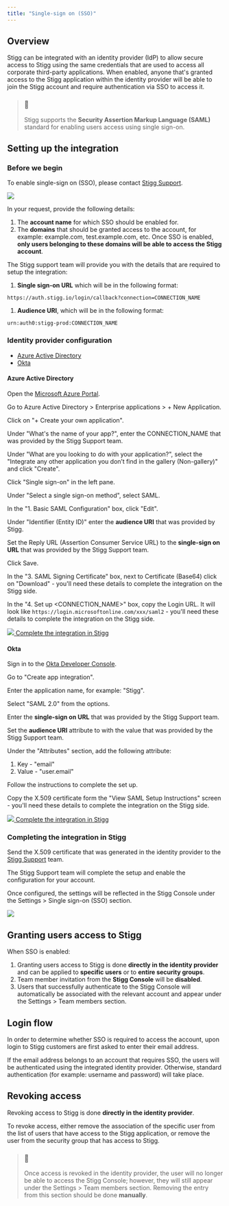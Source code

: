 ```yaml
---
title: "Single-sign on (SSO)"
---
```


## Overview

Stigg can be integrated with an identity provider (IdP) to allow secure access to Stigg using the same credentials that are used to access all corporate third-party applications. When enabled, anyone that's granted access to the Stigg application within the identity provider will be able to join the Stigg account and require authentication via SSO to access it.

> ### 📘
> 
> Stigg supports the **Security Assertion Markup Language (SAML)** standard for enabling users access using single sign-on.

  
## Setting up the integration

### Before we begin

To enable single-sign on (SSO), please contact [Stigg Support](/cdn-cgi/l/email-protection#33404643435c41477340475a54541d5a5c).

![](/images/180ae79-Screenshot_2023-01-09_at_16_31_41_blurred.png)

In your request, provide the following details:

1. The **account name** for which SSO should be enabled for.
2. The **domains** that should be granted access to the account, for example: example.com, test.example.com, etc. Once SSO is enabled, **only users belonging to these domains will be able to access the Stigg account**.

The Stigg support team will provide you with the details that are required to setup the integration:

1. **Single sign-on URL** which will be in the following format:

`https://auth.stigg.io/login/callback?connection=CONNECTION_NAME
`

1. **Audience URI**, which will be in the following format:

`urn:auth0:stigg-prod:CONNECTION_NAME
`

  
### Identity provider configuration

* [Azure Active Directory](#azure-active-directory)
* [Okta](#okta)
  
#### Azure Active Directory

Open the [Microsoft Azure Portal](https://portal.azure.com).

Go to Azure Active Directory > Enterprise applications > + New Application.

Click on "+ Create your own application".

Under "What's the name of your app?", enter the CONNECTION\_NAME that was provided by the Stigg Support team.

Under "What are you looking to do with your application?", select the "Integrate any other application you don’t find in the gallery (Non-gallery)" and click "Create".

Click "Single sign-on" in the left pane.

Under "Select a single sign-on method", select SAML.

In the "1\. Basic SAML Configuration" box, click "Edit".

Under "Identifier (Entity ID)" enter the **audience URI** that was provided by Stigg.

Set the Reply URL (Assertion Consumer Service URL) to the **single-sign on URL** that was provided by the Stigg Support team.

Click Save.

In the "3\. SAML Signing Certificate" box, next to Certificate (Base64) click on "Download" - you'll need these details to complete the integration on the Stigg side.

In the "4\. Set up <CONNECTION\_NAME>" box, copy the Login URL. It will look like `https://login.microsoftonline.com/xxx/saml2` \- you'll need these details to complete the integration on the Stigg side.

[ ![](/images/98b7bcf-Stigg_LogoSymbol_ForLightBG.png)  Complete the integration in Stigg ](#completing-the-integration-in-stigg) 

  
#### Okta

Sign in to the [Okta Developer Console](https://login.okta.com/).

Go to "Create app integration".

Enter the application name, for example: "Stigg".

Select "SAML 2.0" from the options.

Enter the **single-sign on URL** that was provided by the Stigg Support team.

Set the **audience URI** attribute to with the value that was provided by the Stigg Support team.

Under the "Attributes" section, add the following attribute:

1. Key - "email"
2. Value - "user.email"

Follow the instructions to complete the set up.

Copy the X.509 certificate form the "View SAML Setup Instructions" screen - you'll need these details to complete the integration on the Stigg side.

[ ![](/images/98b7bcf-Stigg_LogoSymbol_ForLightBG.png)  Complete the integration in Stigg ](#completing-the-integration-in-stigg) 

  
### Completing the integration in Stigg

Send the X.509 certificate that was generated in the identity provider to the [Stigg Support](/cdn-cgi/l/email-protection#75060005051a07013506011c12125b1c1a) team.

The Stigg Support team will complete the setup and enable the configuration for your account.

Once configured, the settings will be reflected in the Stigg Console under the Settings > Single sign-on (SSO) section.

![](/images/002b8d9-Screenshot_2023-01-09_at_15_51_40_blurred.png)

  
## Granting users access to Stigg

When SSO is enabled:

1. Granting users access to Stigg is done **directly in the identity provider** and can be applied to **specific users** or to **entire security groups**.
2. Team member invitation from the **Stigg Console** will be **disabled**.
3. Users that successfully authenticate to the Stigg Console will automatically be associated with the relevant account and appear under the Settings > Team members section.
  
## Login flow

In order to determine whether SSO is required to access the account, upon login to Stigg customers are first asked to enter their email address. 

If the email address belongs to an account that requires SSO, the users will be authenticated using the integrated identity provider. Otherwise, standard authentication (for example: username and password) will take place.

  
## Revoking access

Revoking access to Stigg is done **directly in the identity provider**.

To revoke access, either remove the association of the specific user from the list of users that have access to the Stigg application, or remove the user from the security group that has access to Stigg.

> ### 🚧
> 
> Once access is revoked in the identity provider, the user will no longer be able to access the Stigg Console; however, they will still appear under the Settings > Team members section. Removing the entry from this section should be done **manually**.